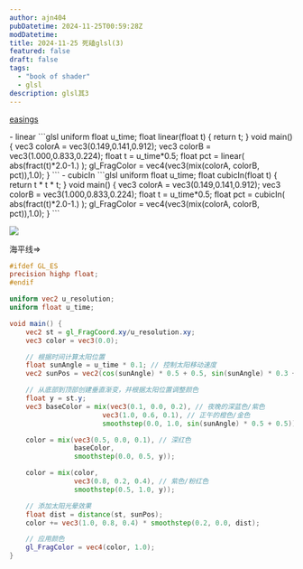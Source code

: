 ```yaml
---
author: ajn404
pubDatetime: 2024-11-25T00:59:28Z
modDatetime:
title: 2024-11-25 死磕glsl(3)
featured: false
draft: false
tags:
  - "book of shader"
  - glsl
description: glsl其3
---
```



<ShaderTemplateAdd
  fragmentShader="
varying vec2 v_uv;
void main() {
  vec3 color = vec3(v_uv.x, v_uv.y, 0.0);
  gl_FragColor = vec4(color, 1.0);
}
  "
  client:load
/>

[easings](https://easings.net/)


<div class="grid grid-cols-3 gap-4">
- linear
<ShaderTemplateUrl  width="20" height="10" client:load />
```glsl
uniform float u_time;
float linear(float t) {
  return t;
}
void main() {
    vec3 colorA = vec3(0.149,0.141,0.912);
    vec3 colorB = vec3(1.000,0.833,0.224);
    float t = u_time*0.5;
    float pct = linear( abs(fract(t)*2.0-1.) );
    gl_FragColor = vec4(vec3(mix(colorA, colorB, pct)),1.0);
}
```
- cubicIn
<ShaderTemplateUrl width="20" height="10" fragmentShaderPath="/assets/glsl/draft/2.frag"  client:load />
```glsl
uniform float u_time;
float cubicIn(float t) {
  return t * t * t;
}
void main() {
    vec3 colorA = vec3(0.149,0.141,0.912);
    vec3 colorB = vec3(1.000,0.833,0.224);
    float t = u_time*0.5;
    float pct = cubicIn( abs(fract(t)*2.0-1.) );
    gl_FragColor = vec4(vec3(mix(colorA, colorB, pct)),1.0);
}
```
</div>

<ShaderTemplateUrl
  width="30"
  height="30"
  fragmentShaderPath="/assets/glsl/draft/3.frag"
  client:load
/>

![](/assets/webp/turner.webp)

<div class="flex justify-center">
  <p class="flex-1 text-right">海平线=></p>
  <ShaderTemplateUrl
    width="50"
    height="50"
    fragmentShaderPath="/assets/glsl/draft/4.frag"
    client:load
  />
</div>

```glsl
#ifdef GL_ES
precision highp float;
#endif

uniform vec2 u_resolution;
uniform float u_time;

void main() {
    vec2 st = gl_FragCoord.xy/u_resolution.xy;
    vec3 color = vec3(0.0);

    // 根据时间计算太阳位置
    float sunAngle = u_time * 0.1; // 控制太阳移动速度
    vec2 sunPos = vec2(cos(sunAngle) * 0.5 + 0.5, sin(sunAngle) * 0.3 + 0.7); // 太阳在椭圆形轨迹上移动

    // 从底部到顶部创建垂直渐变，并根据太阳位置调整颜色
    float y = st.y;
    vec3 baseColor = mix(vec3(0.1, 0.0, 0.2), // 夜晚的深蓝色/紫色
                       vec3(1.0, 0.6, 0.1), // 正午的橙色/金色
                       smoothstep(0.0, 1.0, sin(sunAngle) * 0.5 + 0.5)); // 根据太阳高度调整颜色

    color = mix(vec3(0.5, 0.0, 0.1), // 深红色
                baseColor,
                smoothstep(0.0, 0.5, y));

    color = mix(color,
                vec3(0.8, 0.2, 0.4), // 紫色/粉红色
                smoothstep(0.5, 1.0, y));

    // 添加太阳光晕效果
    float dist = distance(st, sunPos);
    color += vec3(1.0, 0.8, 0.4) * smoothstep(0.2, 0.0, dist);

    // 应用颜色
    gl_FragColor = vec4(color, 1.0);
}
```

<ShaderTemplateUrl
  width="50"
  height="50"
  fragmentShaderPath="/assets/glsl/draft/5.frag"
  client:load
/>
